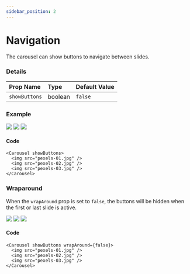 ```yaml
---
sidebar_position: 2
---
```



# Navigation

The carousel can show buttons to navigate between slides.

### Details

| Prop Name          | Type     | Default Value |
| :----------------- | :------- | :------------ |
| `showButtons`          | boolean  | `false`       |

### Example

<Carousel showButtons>
  <img src="/open-source/nuka-carousel/img/pexels-01.jpg" />
  <img src="/open-source/nuka-carousel/img/pexels-02.jpg" />
  <img src="/open-source/nuka-carousel/img/pexels-03.jpg" />
</Carousel>

#### Code

```tsx
<Carousel showButtons>
  <img src="pexels-01.jpg" />
  <img src="pexels-02.jpg" />
  <img src="pexels-03.jpg" />
</Carousel>
```

### Wraparound

When the `wrapAround` prop is set to `false`, the buttons will be hidden when the first or last slide is active.

<Carousel showButtons wrapAround={false}>
  <img src="/open-source/nuka-carousel/img/pexels-01.jpg" />
  <img src="/open-source/nuka-carousel/img/pexels-02.jpg" />
  <img src="/open-source/nuka-carousel/img/pexels-03.jpg" />
</Carousel>

#### Code

```tsx
<Carousel showButtons wrapAround={false}>
  <img src="pexels-01.jpg" />
  <img src="pexels-02.jpg" />
  <img src="pexels-03.jpg" />
</Carousel>
```
